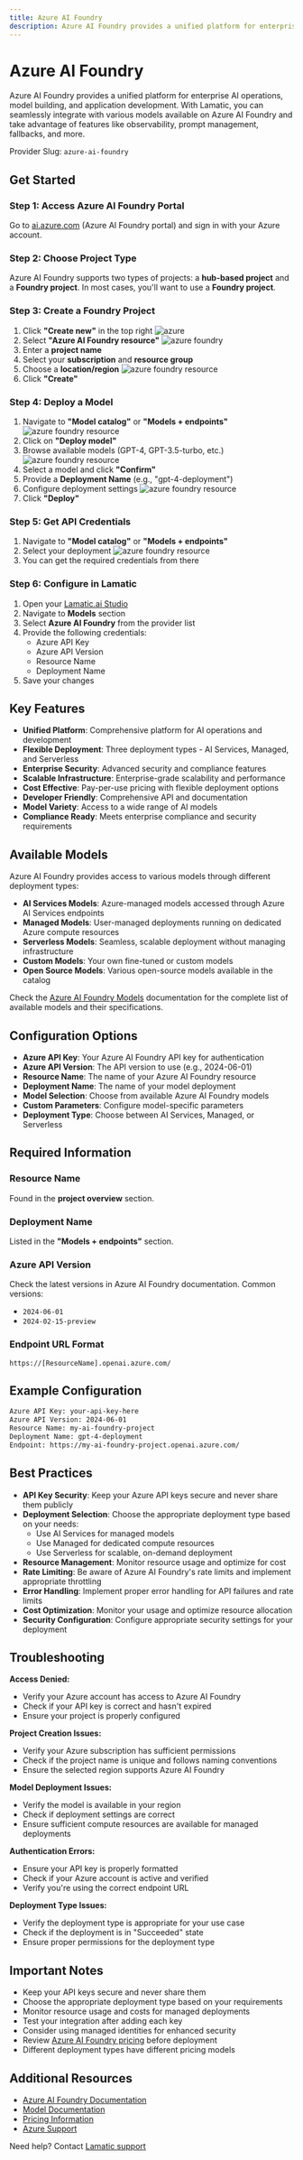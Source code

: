 ```yaml
---
title: Azure AI Foundry
description: Azure AI Foundry provides a unified platform for enterprise AI operations, model building, and application development with flexible deployment options including AI Services, Managed, and Serverless deployments.
---
```


[Azure AI Foundry Portal]: https://ai.azure.com/
[Azure Portal]: https://portal.azure.com/
[Azure AI Foundry Guide]: https://learn.microsoft.com/en-us/azure/ai-foundry/
[Azure AI Foundry Pricing]: https://azure.microsoft.com/en-us/pricing/details/machine-learning/
[Azure AI Foundry Models]: https://learn.microsoft.com/en-us/azure/ai-foundry/concepts/models

[Lamatic.ai Studio]: https://studio.lamatic.ai
[Lamatic support]: https://lamatic.ai/docs/slack

# Azure AI Foundry

Azure AI Foundry provides a unified platform for enterprise AI operations, model building, and application development. With Lamatic, you can seamlessly integrate with various models available on Azure AI Foundry and take advantage of features like observability, prompt management, fallbacks, and more.

<Callout type="info">Provider Slug: `azure-ai-foundry`</Callout>

## Get Started

### Step 1: Access Azure AI Foundry Portal
Go to [ai.azure.com](https://ai.azure.com) (Azure AI Foundry portal) and sign in with your Azure account.

### Step 2: Choose Project Type
Azure AI Foundry supports two types of projects: a **hub-based project** and a **Foundry project**. In most cases, you'll want to use a **Foundry project**.

### Step 3: Create a Foundry Project
1. Click **"Create new"** in the top right
![azure](../img/azure-create-new.png)
2. Select **"Azure AI Foundry resource"**
![azure foundry](../img/azure-foundry.png)
3. Enter a **project name**
4. Select your **subscription** and **resource group**
5. Choose a **location/region**
![azure foundry resource](../img/azure-foundry-resource.png)
6. Click **"Create"**

### Step 4: Deploy a Model
1. Navigate to **"Model catalog"** or **"Models + endpoints"**
![azure foundry resource](../img/azure-model-endpoint.png)
2. Click on **"Deploy model"**
3. Browse available models (GPT-4, GPT-3.5-turbo, etc.)
![azure foundry resource](../img/azure-model-list.png)
4. Select a model and click **"Confirm"**
5. Provide a **Deployment Name** (e.g., "gpt-4-deployment")
6. Configure deployment settings
![azure foundry resource](../img/azure-model-deployment.png)
7. Click **"Deploy"**

### Step 5: Get API Credentials
1. Navigate to **"Model catalog"** or **"Models + endpoints"**
2. Select your deployment
![azure foundry resource](../img/azure-model-credentials.png)
3. You can get the required credentials from there

### Step 6: Configure in Lamatic
1. Open your [Lamatic.ai Studio]
2. Navigate to **Models** section
3. Select **Azure AI Foundry** from the provider list
4. Provide the following credentials:
   - Azure API Key
   - Azure API Version
   - Resource Name
   - Deployment Name
5. Save your changes

## Key Features

- **Unified Platform**: Comprehensive platform for AI operations and development
- **Flexible Deployment**: Three deployment types - AI Services, Managed, and Serverless
- **Enterprise Security**: Advanced security and compliance features
- **Scalable Infrastructure**: Enterprise-grade scalability and performance
- **Cost Effective**: Pay-per-use pricing with flexible deployment options
- **Developer Friendly**: Comprehensive API and documentation
- **Model Variety**: Access to a wide range of AI models
- **Compliance Ready**: Meets enterprise compliance and security requirements

## Available Models

Azure AI Foundry provides access to various models through different deployment types:

- **AI Services Models**: Azure-managed models accessed through Azure AI Services endpoints
- **Managed Models**: User-managed deployments running on dedicated Azure compute resources
- **Serverless Models**: Seamless, scalable deployment without managing infrastructure
- **Custom Models**: Your own fine-tuned or custom models
- **Open Source Models**: Various open-source models available in the catalog

Check the [Azure AI Foundry Models][Azure AI Foundry Models] documentation for the complete list of available models and their specifications.

## Configuration Options

- **Azure API Key**: Your Azure AI Foundry API key for authentication
- **Azure API Version**: The API version to use (e.g., 2024-06-01)
- **Resource Name**: The name of your Azure AI Foundry resource
- **Deployment Name**: The name of your model deployment
- **Model Selection**: Choose from available Azure AI Foundry models
- **Custom Parameters**: Configure model-specific parameters
- **Deployment Type**: Choose between AI Services, Managed, or Serverless




## Required Information

### Resource Name
Found in the **project overview** section.

### Deployment Name
Listed in the **"Models + endpoints"** section.

### Azure API Version
Check the latest versions in Azure AI Foundry documentation. Common versions:
- `2024-06-01`
- `2024-02-15-preview`

### Endpoint URL Format
```
https://[ResourceName].openai.azure.com/
```

## Example Configuration
```bash
Azure API Key: your-api-key-here
Azure API Version: 2024-06-01
Resource Name: my-ai-foundry-project
Deployment Name: gpt-4-deployment
Endpoint: https://my-ai-foundry-project.openai.azure.com/
```

## Best Practices

- **API Key Security**: Keep your Azure API keys secure and never share them publicly
- **Deployment Selection**: Choose the appropriate deployment type based on your needs:
  - Use AI Services for managed models
  - Use Managed for dedicated compute resources
  - Use Serverless for scalable, on-demand deployment
- **Resource Management**: Monitor resource usage and optimize for cost
- **Rate Limiting**: Be aware of Azure AI Foundry's rate limits and implement appropriate throttling
- **Error Handling**: Implement proper error handling for API failures and rate limits
- **Cost Optimization**: Monitor your usage and optimize resource allocation
- **Security Configuration**: Configure appropriate security settings for your deployment

## Troubleshooting

**Access Denied:**
- Verify your Azure account has access to Azure AI Foundry
- Check if your API key is correct and hasn't expired
- Ensure your project is properly configured

**Project Creation Issues:**
- Verify your Azure subscription has sufficient permissions
- Check if the project name is unique and follows naming conventions
- Ensure the selected region supports Azure AI Foundry

**Model Deployment Issues:**
- Verify the model is available in your region
- Check if deployment settings are correct
- Ensure sufficient compute resources are available for managed deployments

**Authentication Errors:**
- Ensure your API key is properly formatted
- Check if your Azure account is active and verified
- Verify you're using the correct endpoint URL

**Deployment Type Issues:**
- Verify the deployment type is appropriate for your use case
- Check if the deployment is in "Succeeded" state
- Ensure proper permissions for the deployment type

## Important Notes

- Keep your API keys secure and never share them
- Choose the appropriate deployment type based on your requirements
- Monitor resource usage and costs for managed deployments
- Test your integration after adding each key
- Consider using managed identities for enhanced security
- Review [Azure AI Foundry pricing][Azure AI Foundry Pricing] before deployment
- Different deployment types have different pricing models

## Additional Resources

- [Azure AI Foundry Documentation][Azure AI Foundry Guide]
- [Model Documentation][Azure AI Foundry Models]
- [Pricing Information][Azure AI Foundry Pricing]
- [Azure Support](https://azure.microsoft.com/en-us/support/)

Need help? Contact [Lamatic support]
